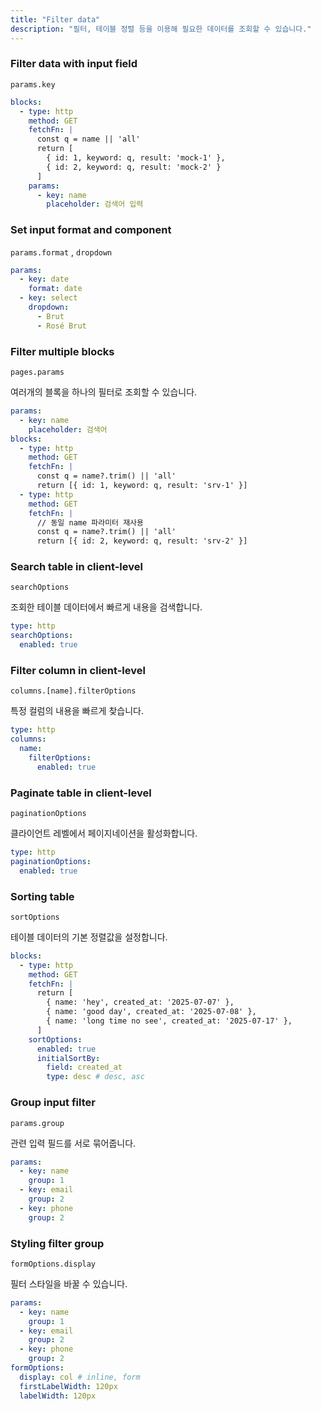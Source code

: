 ```yaml
---
title: "Filter data"
description: "필터, 테이블 정렬 등을 이용해 필요한 데이터를 조회할 수 있습니다."
---
```


### Filter data with input field

`params.key` 

```yaml
blocks:
  - type: http
    method: GET
    fetchFn: |
      const q = name || 'all'
      return [
        { id: 1, keyword: q, result: 'mock-1' },
        { id: 2, keyword: q, result: 'mock-2' }
      ]
    params:
      - key: name
        placeholder: 검색어 입력
```

### Set input format and component

`params.format` , `dropdown`

```yaml
params:
  - key: date
    format: date
  - key: select
    dropdown:
      - Brut
      - Rosé Brut
```

### Filter multiple blocks

`pages.params` 

여러개의 블록을 하나의 필터로 조회할 수 있습니다.

```yaml
params:
  - key: name
    placeholder: 검색어
blocks:
  - type: http
    method: GET
    fetchFn: |
      const q = name?.trim() || 'all'
      return [{ id: 1, keyword: q, result: 'srv-1' }]
  - type: http
    method: GET
    fetchFn: |
      // 동일 name 파라미터 재사용
      const q = name?.trim() || 'all'
      return [{ id: 2, keyword: q, result: 'srv-2' }]
```

### Search table in client-level

`searchOptions` 

조회한 테이블 데이터에서 빠르게 내용을 검색합니다.

```yaml
type: http
searchOptions:
  enabled: true
```

### Filter column in client-level

`columns.[name].filterOptions` 

특정 컬럼의 내용을 빠르게 찾습니다.

```yaml
type: http
columns:
  name:
    filterOptions:
      enabled: true
```

### Paginate table in client-level

`paginationOptions` 

클라이언트 레벨에서 페이지네이션을 활성화합니다.

```yaml
type: http
paginationOptions:
  enabled: true
```

### Sorting table

`sortOptions` 

테이블 데이터의 기본 정렬값을 설정합니다.

```yaml
blocks:
  - type: http
    method: GET
    fetchFn: |
      return [
        { name: 'hey', created_at: '2025-07-07' },
        { name: 'good day', created_at: '2025-07-08' },
        { name: 'long time no see', created_at: '2025-07-17' },
      ]
    sortOptions:
      enabled: true
      initialSortBy:
        field: created_at
        type: desc # desc, asc
```

### Group input filter

`params.group` 

관련 입력 필드를 서로 묶어줍니다.

```yaml
params:
  - key: name
    group: 1
  - key: email
    group: 2
  - key: phone
    group: 2
```

### Styling filter group

`formOptions.display` 

필터 스타일을 바꿀 수 있습니다.

```yaml
params:
  - key: name
    group: 1
  - key: email
    group: 2
  - key: phone
    group: 2
formOptions:
  display: col # inline, form
  firstLabelWidth: 120px
  labelWidth: 120px
```